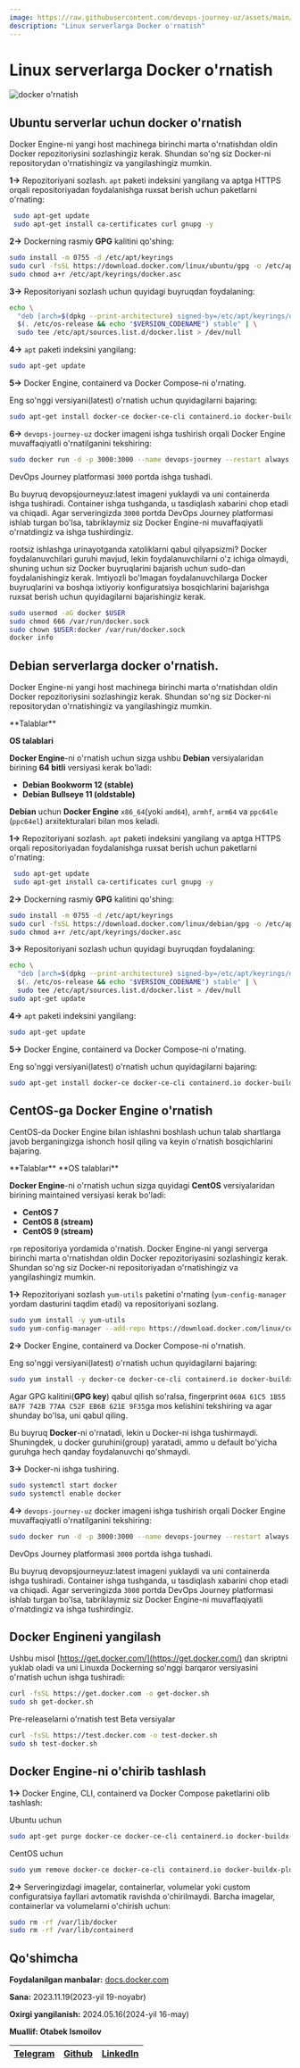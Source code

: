 ```yaml
---
image: https://raw.githubusercontent.com/devops-journey-uz/assets/main/images/tutorials/container/docker-ornatish.png
description: "Linux serverlarga Docker o'rnatish"
---
```



# Linux serverlarga Docker o'rnatish

![docker o'rnatish](https://raw.githubusercontent.com/devops-journey-uz/assets/main/images/tutorials/container/docker-ornatish.png)

## Ubuntu serverlar uchun docker o'rnatish

Docker Engine-ni yangi host machinega birinchi marta o'rnatishdan oldin Docker repozitoriysini sozlashingiz kerak. Shundan so'ng siz Docker-ni repositorydan o'rnatishingiz va yangilashingiz mumkin.

**1->** Repozitoriyani sozlash. `apt` paketi indeksini yangilang va aptga HTTPS orqali repositoriyadan foydalanishga ruxsat berish uchun paketlarni o'rnating:

```bash
 sudo apt-get update
 sudo apt-get install ca-certificates curl gnupg -y
 ```

**2->** Dockerning rasmiy **GPG** kalitini qo'shing:

```bash
sudo install -m 0755 -d /etc/apt/keyrings
sudo curl -fsSL https://download.docker.com/linux/ubuntu/gpg -o /etc/apt/keyrings/docker.asc
sudo chmod a+r /etc/apt/keyrings/docker.asc
```
**3->** Repositoriyani sozlash uchun quyidagi buyruqdan foydalaning:

```bash
echo \
  "deb [arch=$(dpkg --print-architecture) signed-by=/etc/apt/keyrings/docker.asc] https://download.docker.com/linux/ubuntu \
  $(. /etc/os-release && echo "$VERSION_CODENAME") stable" | \
  sudo tee /etc/apt/sources.list.d/docker.list > /dev/null
```

**4->** `apt` paketi indeksini yangilang:

```bash
sudo apt-get update
```

**5->** Docker Engine, containerd va Docker Compose-ni o'rnating.

Eng so'nggi versiyani(latest) o'rnatish uchun quyidagilarni bajaring:

```bash
sudo apt-get install docker-ce docker-ce-cli containerd.io docker-buildx-plugin docker-compose-plugin docker-compose -y
```
**6->**  `devops-journey-uz` docker imageni ishga tushirish orqali Docker Engine muvaffaqiyatli o'rnatilganini tekshiring:

```bash
sudo docker run -d -p 3000:3000 --name devops-journey --restart always devopsjourneyuz/devops-journey-uz:latest
```

DevOps Journey platformasi `3000` portda ishga tushadi.

Bu buyruq devopsjourneyuz:latest imageni yuklaydi va uni containerda ishga tushiradi. Container ishga tushganda, u tasdiqlash xabarini chop etadi va chiqadi. Agar serveringizda `3000` portda DevOps Journey platformasi ishlab turgan bo'lsa, tabriklaymiz siz Docker Engine-ni muvaffaqiyatli o'rnatdingiz va ishga tushirdingiz.

<Callout type="info" emoji="">

rootsiz ishlashga urinayotganda xatoliklarni qabul qilyapsizmi?
Docker foydalanuvchilari guruhi mavjud, lekin foydalanuvchilarni o'z ichiga olmaydi, shuning uchun siz Docker buyruqlarini bajarish uchun sudo-dan foydalanishingiz kerak. Imtiyozli bo'lmagan foydalanuvchilarga Docker buyruqlarini va boshqa ixtiyoriy konfiguratsiya bosqichlarini bajarishga ruxsat berish uchun quyidagilarni bajarishingiz kerak.

```bash
sudo usermod -aG docker $USER
sudo chmod 666 /var/run/docker.sock
sudo chown $USER:docker /var/run/docker.sock
docker info
```
</Callout>

## Debian serverlarga docker o'rnatish.

Docker Engine-ni yangi host machinega birinchi marta o'rnatishdan oldin Docker repozitoriysini sozlashingiz kerak. Shundan so'ng siz Docker-ni repositorydan o'rnatishingiz va yangilashingiz mumkin.

<Callout type="info" emoji="">
**Talablar**

**OS talablari**

**Docker Engine**-ni o'rnatish uchun sizga ushbu **Debian** versiyalaridan birining **64 bitli** versiyasi kerak bo'ladi:

* **Debian Bookworm 12 (stable)**
* **Debian Bullseye 11 (oldstable)**

**Debian** uchun **Docker Engine** `x86_64`(yoki `amd64`), `armhf`, `arm64` va `ppc64le` (`ppc64el`) arxitekturalari bilan mos keladi.
</Callout>


**1->** Repozitoriyani sozlash. `apt` paketi indeksini yangilang va aptga HTTPS orqali repositoriyadan foydalanishga ruxsat berish uchun paketlarni o'rnating:

```bash
 sudo apt-get update
 sudo apt-get install ca-certificates curl gnupg -y
 ```

**2->** Dockerning rasmiy **GPG** kalitini qo'shing:

```bash
sudo install -m 0755 -d /etc/apt/keyrings
sudo curl -fsSL https://download.docker.com/linux/debian/gpg -o /etc/apt/keyrings/docker.asc
sudo chmod a+r /etc/apt/keyrings/docker.asc
```
**3->** Repositoriyani sozlash uchun quyidagi buyruqdan foydalaning:

```bash
echo \
  "deb [arch=$(dpkg --print-architecture) signed-by=/etc/apt/keyrings/docker.asc] https://download.docker.com/linux/debian \
  $(. /etc/os-release && echo "$VERSION_CODENAME") stable" | \
  sudo tee /etc/apt/sources.list.d/docker.list > /dev/null
sudo apt-get update
```

**4->** `apt` paketi indeksini yangilang:

```bash
sudo apt-get update
```

**5->** Docker Engine, containerd va Docker Compose-ni o'rnating.

Eng so'nggi versiyani(latest) o'rnatish uchun quyidagilarni bajaring:

```bash
sudo apt-get install docker-ce docker-ce-cli containerd.io docker-buildx-plugin docker-compose-plugin docker-compose -y
```

## CentOS-ga Docker Engine o'rnatish
CentOS-da Docker Engine bilan ishlashni boshlash uchun talab shartlarga javob berganingizga ishonch hosil qiling va keyin o'rnatish bosqichlarini bajaring.

<Callout type="info" emoji="">
**Talablar**
**OS talablari**

**Docker Engine**-ni o'rnatish uchun sizga quyidagi **CentOS** versiyalaridan birining maintained versiyasi kerak bo'ladi:

* **CentOS 7**
* **CentOS 8 (stream)**
* **CentOS 9 (stream)**
</Callout>

`rpm` repositoriya yordamida o'rnatish. Docker Engine-ni yangi serverga birinchi marta o'rnatishdan oldin Docker repozitoriyasini sozlashingiz kerak. Shundan so'ng siz Docker-ni repositoriyadan o'rnatishingiz va yangilashingiz mumkin.

**1->** Repozitoriyani sozlash `yum-utils` paketini o'rnating (`yum-config-manager` yordam dasturini taqdim etadi) va repositoriyani sozlang.

```bash
sudo yum install -y yum-utils
sudo yum-config-manager --add-repo https://download.docker.com/linux/centos/docker-ce.repo
```

**2->** Docker Engine, containerd va Docker Compose-ni o'rnatish.

Eng so'nggi versiyani(latest) o'rnatish uchun quyidagilarni bajaring:

```bash
sudo yum install -y docker-ce docker-ce-cli containerd.io docker-buildx-plugin docker-compose-plugin docker-compose 
```

Agar GPG kalitini(**GPG key**) qabul qilish so'ralsa, fingerprint `060A 61C5 1B55 8A7F 742B 77AA C52F EB6B 621E 9F35`ga mos kelishini tekshiring va agar shunday bo'lsa, uni qabul qiling.

Bu buyruq **Docker**-ni o'rnatadi, lekin u Docker-ni ishga tushirmaydi. Shuningdek, u docker guruhini(group) yaratadi, ammo u default bo'yicha guruhga hech qanday foydalanuvchi qo'shmaydi.

**3->** Docker-ni ishga tushiring.

```bash
sudo systemctl start docker
sudo systemctl enable docker
```

**4->**  `devops-journey-uz` docker imageni ishga tushirish orqali Docker Engine muvaffaqiyatli o'rnatilganini tekshiring:

```bash
sudo docker run -d -p 3000:3000 --name devops-journey --restart always devopsjourneyuz/devops-journey-uz:latest
```

DevOps Journey platformasi `3000` portda ishga tushadi.

Bu buyruq devopsjourneyuz:latest imageni yuklaydi va uni containerda ishga tushiradi. Container ishga tushganda, u tasdiqlash xabarini chop etadi va chiqadi. Agar serveringizda `3000` portda DevOps Journey platformasi ishlab turgan bo'lsa, tabriklaymiz siz Docker Engine-ni muvaffaqiyatli o'rnatdingiz va ishga tushirdingiz.

## Docker Engineni yangilash

Ushbu misol [https://get.docker.com/](https://get.docker.com/) dan skriptni yuklab oladi va uni Linuxda Dockerning so'nggi barqaror versiyasini o'rnatish uchun ishga tushiradi:

```bash
curl -fsSL https://get.docker.com -o get-docker.sh
sudo sh get-docker.sh
```

Pre-releaselarni o'rnatish test Beta versiyalar

```bash
curl -fsSL https://test.docker.com -o test-docker.sh
sudo sh test-docker.sh
```

## Docker Engine-ni o'chirib tashlash
**1->** Docker Engine, CLI, containerd va Docker Compose paketlarini olib tashlash:

Ubuntu uchun 
```bash
sudo apt-get purge docker-ce docker-ce-cli containerd.io docker-buildx-plugin docker-compose-plugin docker-ce-rootless-extras
```

CentOS uchun

```bash
sudo yum remove docker-ce docker-ce-cli containerd.io docker-buildx-plugin docker-compose-plugin docker-ce-rootless-extras
```
**2->** Serveringizdagi imagelar, containerlar, volumelar yoki custom configuratsiya fayllari avtomatik ravishda o'chirilmaydi. Barcha imagelar, containerlar va volumelarni o'chirish uchun:

```bash
sudo rm -rf /var/lib/docker
sudo rm -rf /var/lib/containerd
```

## Qo'shimcha

<Callout type="info" emoji="">

**Foydalanilgan manbalar:** [docs.docker.com](https://docs.docker.com/engine/install/)

**Sana:** 2023.11.19(2023-yil 19-noyabr)

**Oxirgi yangilanish:** 2024.05.16(2024-yil 16-may)

**Muallif: Otabek Ismoilov**

| [Telegram](https://t.me/Otabek_Ismoilov) | [Github](https://github.com/ismoilovdevml) | [LinkedIn](https://www.linkedin.com/in/otabek-ismoilov/) |
| - | - | - |

</Callout>